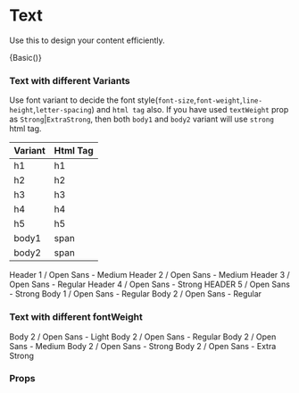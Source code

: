 
<Meta title="Core/Text" component={Text} />

# Text

Use this to design your content efficiently.

<Preview>
    <Story name="Text">{Basic()}</Story>
</Preview>

### Text with different Variants

Use font variant to decide the font style(`font-size`,`font-weight`,`line-height`,`letter-spacing`) and `html tag` also. If you have used `textWeight` prop as `Strong`|`ExtraStrong`, then both `body1` and `body2` variant will use `strong` html tag.

| Variant | Html Tag |
| ------- | -------- |
| h1      | h1       |
| h2      | h2       |
| h3      | h3       |
| h4      | h4       |
| h5      | h5       |
| body1   | span     |
| body2   | span     |

<Preview>
    <VerticalAlign>
        <Text textVariant="h1">Header 1 / Open Sans - Medium</Text>
        <Text textVariant="h2">Header 2 / Open Sans - Medium</Text>
        <Text textVariant="h3">Header 3 / Open Sans - Regular</Text>
        <Text textVariant="h4">Header 4 / Open Sans - Strong</Text>
        <Text textVariant="h5">HEADER 5 / Open Sans - Strong</Text>
        <Text textVariant="body1">Body 1 / Open Sans - Regular</Text>
        <Text textVariant="body2">Body 2 / Open Sans - Regular</Text>
    </VerticalAlign>
</Preview>

### Text with different fontWeight

<Preview>
    <VerticalAlign>
        <Text textWeight="Light">Body 2 / Open Sans - Light</Text>
        <Text textWeight="Regular">Body 2 / Open Sans - Regular</Text>
        <Text textWeight="Medium">Body 2 / Open Sans - Medium</Text>
        <Text textWeight="Strong">Body 2 / Open Sans - Strong</Text>
        <Text textWeight="ExtraStrong">Body 2 / Open Sans - Extra Strong</Text>
    </VerticalAlign>
</Preview>

### Props

<Props of={Text} />
